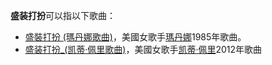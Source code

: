 '''盛装打扮'''可以指以下歌曲：
* [[盛裝打扮_(瑪丹娜歌曲)|盛裝打扮 (瑪丹娜歌曲)]]，美國女歌手[[瑪丹娜|瑪丹娜]]1985年歌曲。
* [[盛装打扮_(凯蒂·佩里歌曲)|盛装打扮_(凯蒂·佩里歌曲)]]，美國女歌手[[凯蒂·佩里|凯蒂·佩里]]2012年歌曲
{{disambig|Cat=四字消歧義}}